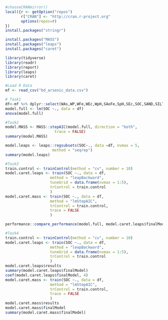 


```{r}
#chooseCRANmirror()
local({r <- getOption("repos")
       r["CRAN"] <- "http://cran.r-project.org" 
       options(repos=r)
})
install.packages("stringr")
```


```{r}
install.packages("MASS")
install.packages("leaps")
install.packages("caret")
```


```{r}
library(tidyverse)
library(readr)
library(report)
library(leaps)
library(caret)
```

```{r}
#Load R Data
mf <- read_csv("bd_arsenic_data.csv")
```

```{r}
# Task1
df<-mf %>% dplyr::select(WAs,WP,WFe,WEc,WpH,SAoFe,SpH,SEc,SOC,SAND,SILT,CLAY,SP,ELEV,Year_Irrig,DIS_STW)
model.full <- lm(SOC ~., data = df)
anova(model.full)
```

```{r}
#Task2
model.MASS <- MASS::stepAIC(model.full, direction = "both", 
                      trace = FALSE)
summary(model.MASS)

model.leaps <- leaps::regsubsets(SOC~., data =df, nvmax = 5,
                     method = "seqrep")
summary(model.leaps)
```
```{r}
#Task3
train.control <- trainControl(method = "cv", number = 10)
model.caret.leaps <- train(SOC ~., data = df,
                    method = "leapBackward", 
                    tuneGrid = data.frame(nvmax = 1:5),
                    trControl = train.control
                    )
model.caret.mass <- train(SOC ~., data = df,
                    method = "lmStepAIC", 
                    trControl = train.control,
                    trace = FALSE
                    )

performance::compare_performance(model.full, model.caret.leaps$finalModel, model.caret.mass$finalModel)
```
```{r}
#Task4
train.control <- trainControl(method = "cv", number = 10)
model.caret.leaps <- train(SOC ~., data = df,
                    method = "leapBackward", 
                    tuneGrid = data.frame(nvmax = 1:5),
                    trControl = train.control
                    )
model.caret.leaps$results
summary(model.caret.leaps$finalModel)
coef(model.caret.leaps$finalModel, 4)
model.caret.mass <- train(SOC ~., data = df,
                    method = "lmStepAIC", 
                    trControl = train.control,
                    trace = FALSE
                    )
model.caret.mass$results
model.caret.mass$finalModel
summary(model.caret.mass$finalModel)
```

